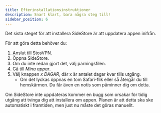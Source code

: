 ```yaml
---
title: Efterinstallationsinstruktioner
description: Snart klart, bara några steg till!
sidebar_position: 6
---
```


Det sista steget för att installera SideStore är att uppdatera appen inifrån.

För att göra detta behöver du:

1. Anslut till StosVPN.  
2. Öppna SideStore.  
3. Om du inte redan gjort det, välj parningsfilen.  
4. Gå till _Mina appar_.  
5. Välj knappen _x DAGAR_, där x är antalet dagar kvar tills utgång.
   * Om det lyckas öppnas en tom Safari-flik eller så återgår du till hemskärmen. Du får även en notis som påminner dig om detta.

Om SideStore inte uppdateras kommer en bugg som orsakar för tidig utgång att tvinga dig att installera om appen. Planen är att detta ska ske automatiskt i framtiden, men just nu måste det göras manuellt.  